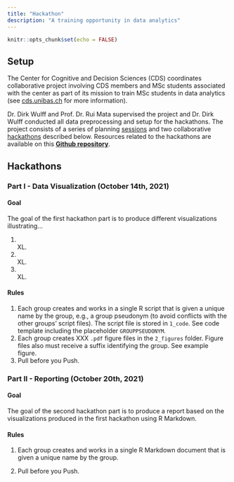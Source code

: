 ```yaml
---
title: "Hackathon"
description: "A training opportunity in data analytics"
---
```


```r
knitr::opts_chunk$set(echo = FALSE)
```

## Setup

The Center for Cognitive and Decision Sciences (CDS) coordinates collaborative project involving CDS members and MSc students associated with the center as part of its mission to train MSc students in data analytics (see [cds.unibas.ch](https://psychologie.unibas.ch/de/fakultaet/abteilungen/cognitive-and-decision-sciences-305/msc-project/) for more information). 

Dr. Dirk Wulff and Prof. Dr. Rui Mata supervised the project and Dr. Dirk Wulff conducted all data preprocessing and setup for the hackathons. The project consists of a series of planning [sessions](https://psychologie.unibas.ch/de/fakultaet/abteilungen/cognitive-and-decision-sciences-305/events/) and two collaborative [hackathons](hackathon.html) described below. Resources related to the hackathons are available on this <a href="https://github.com/cdsbasel/Diversity_hackathon"><b>Github repository</b></a>. 

## Hackathons 

### Part I - Data Visualization (October 14th, 2021)

#### Goal

The goal of the first hackathon part is to produce different visualizations illustrating...

1. XXXX. 
2. XXXX. 
3. XXXX.

#### Rules

1. Each group creates and works in a single R script that is given a unique name by the group, e.g., a group pseudonym (to avoid conflicts with the other groups' script files). The script file is stored in `1_code`. See code template including the placeholder `GROUPPSEUDONYM`.
2. Each group creates XXX `.pdf` figure files in the `2_figures` folder. Figure files also must receive a suffix identifying the group. See example figure. 
3. Pull before you Push.

### Part II - Reporting (October 20th, 2021)


#### Goal

The goal of the second hackathon part is to produce a report based on the visualizations produced in the first hackathon using R Markdown. 

#### Rules

1. Each group creates and works in a single R Markdown document that is given a unique name by the group. 

2. Pull before you Push.

